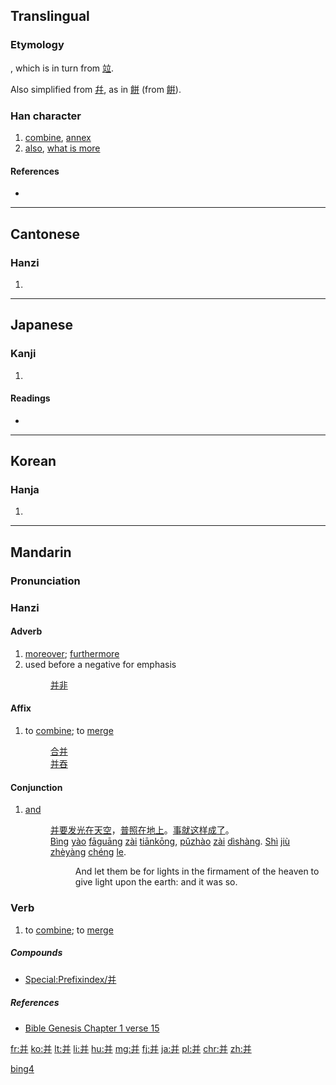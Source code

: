 {{also|幷|並|併|开}}
==Translingual==
{{zh-hanzi-box|并|[[並]]}}

===Etymology===
{{Han simp|並}}, which is in turn from [[竝]].

Also simplified from [[幷]], as in [[餅]] (from [[餠]]).

===Han character===
{{Han char|rn=51|rad=干|as=05|sn=8|four=8044<sub>1</sub>|canj=廿廿 (TT), X廿廿 (XTT)|ids=⿱[[丷]][[开]]}}

# [[combine]], [[annex]]
# [[also]], [[what is more]]

====References====
* {{Han ref|kx=0340.031|dkj=09170|dj=0649.020|hdz=10242.060|uh=5E76|ud=24182|bh=A67D|bd=42621}}

----

==Cantonese==

===Hanzi===
{{yue-hanzi|jyut=[[bing1]], [[bing3]], [[bing6]]|y=bing1, bing3, bing6}}

# {{defn|lang=yue|sort=干05}}

----

==Japanese==

===Kanji===
{{ja-kanji|grade=|rs=干05}}

# {{defn|lang=ja|sort=干05}}

====Readings====
* {{ja-readings|goon=[[ひょう]] (hyō), from [[ひゃう]]|kanon=[[へい]] (hei)|kun=[[あわせる]] (awaseru), [[ならぶ]] (narabu)}}

----

==Korean==

===Hanja===
{{ko-hanja|hangeul=경|rv=yeong|mr=yŏng}}

# {{defn|lang=ko|sort=干05}}

----

==Mandarin==
{{zh-hanzi-box|[[并]]|[[併]]}}

===Pronunciation===
{{Pinyin-IPA|bìng}}

===Hanzi===
{{cmn-hanzi|pin=[[bìng]] ([[bing4]])|wg=ping<sup>4</sup>}}

====Adverb====
{{cmn-adv|s|pin=bìng|pint=bing4|tra=並|sim=并}}

# [[moreover]]; [[furthermore]]
# used before a negative for emphasis
#: [[并非]]

====Affix====
{{head|cmn|morpheme|simplified||Pinyin|bìng|traditional|併}}

# to [[combine]]; to [[merge]]
#: [[合并]]
#: [[并吞]]

====Conjunction====
{{cmn-con|s|pin=bìng|pint=bing4|tra=並|sim=并}}

# [[and]]
#: [[并]][[要]][[发光]][[在]][[天空]]，[[普照]][[在]][[地上]]。[[事]][[就]][[这样]][[成]][[了]]。
#: [[bìng|Bìng]] [[yào]] [[fāguāng]] [[zài]] [[tiānkōng]], [[pǔzhào]] [[zài]] [[dìshàng]]. [[shì|Shì]] [[jiù]] [[zhèyàng]] [[chéng]] [[le]].
#:: And let them be for lights in the firmament of the heaven to give light upon the earth: and it was so.


===Verb===
{{cmn-verb|s|pin=bìng|pint=bing4|tra=併|sim=并}}

# to [[combine]]; to [[merge]]

=====Compounds=====
* [[Special:Prefixindex/并]]

=====References=====
* [http://wordproject.org/multi/bi_en_cn_py.htm Bible Genesis Chapter 1 verse 15]

[[Category:Elementary Mandarin|bing4]]

[[fr:并]]
[[ko:并]]
[[lt:并]]
[[li:并]]
[[hu:并]]
[[mg:并]]
[[fj:并]]
[[ja:并]]
[[pl:并]]
[[chr:并]]
[[zh:并]]